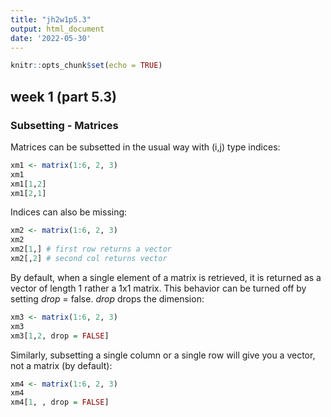 ```yaml
---
title: "jh2w1p5.3"
output: html_document
date: '2022-05-30'
---
```


```r
knitr::opts_chunk$set(echo = TRUE)
```

## week 1 (part 5.3)
### Subsetting - Matrices
Matrices can be subsetted in the usual way with (i,j) type indices:
```r
xm1 <- matrix(1:6, 2, 3)
xm1
xm1[1,2]
xm1[2,1]
```
Indices can also be missing:
```r
xm2 <- matrix(1:6, 2, 3)
xm2
xm2[1,] # first row returns a vector
xm2[,2] # second col returns vector
```

By default, when a single element of a matrix is retrieved,  it is returned as a vector of length 1 rather a 1x1 matrix. This behavior can be turned off by setting *drop* = false. *drop* drops the dimension:
```r
xm3 <- matrix(1:6, 2, 3)
xm3
xm3[1,2, drop = FALSE]
```

Similarly, subsetting a single column or a single row will give you a vector, not a matrix (by default):
```r
xm4 <- matrix(1:6, 2, 3)
xm4
xm4[1, , drop = FALSE]
```
